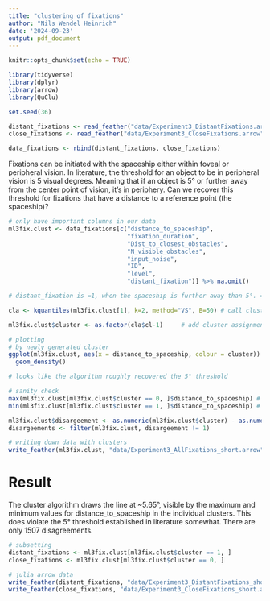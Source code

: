 ```yaml
---
title: "clustering of fixations"
author: "Nils Wendel Heinrich"
date: '2024-09-23'
output: pdf_document
---
```


```r
knitr::opts_chunk$set(echo = TRUE)
```

```r
library(tidyverse)
library(dplyr)
library(arrow)
library(QuClu)

set.seed(36)

```

```r

distant_fixations <- read_feather("data/Experiment3_DistantFixations.arrow")
close_fixations <- read_feather("data/Experiment3_CloseFixations.arrow")

data_fixations <- rbind(distant_fixations, close_fixations)

```
Fixations can be initiated with the spaceship either within foveal or peripheral vision. In literature, the threshold for an object to be in peripheral vision is 5 visual degrees. Meaning that if an object is 5° or further away from the center point of vision, it's in periphery. Can we recover this threshold for fixations that have a distance to a reference point (the spaceship)?

```r

# only have important columns in our data
ml3fix.clust <- data_fixations[c("distance_to_spaceship",
                                 "fixation_duration",
                                 "Dist_to_closest_obstacles",
                          	     "N_visible_obstacles",
                                 "input_noise",
                          	     "ID",
                          	     "level",
                                 "distant_fixation")] %>% na.omit()

# distant_fixation is =1, when the spaceship is further away than 5°. =0 otherwise.

cla <- kquantiles(ml3fix.clust[1], k=2, method="VS", B=50) # call cluster analysis

ml3fix.clust$cluster <- as.factor(cla$cl-1)		# add cluster assignment to data

# plotting
# by newly generated cluster
ggplot(ml3fix.clust, aes(x = distance_to_spaceship, colour = cluster)) +
  geom_density()

# looks like the algorithm roughly recovered the 5° threshold

# sanity check
max(ml3fix.clust[ml3fix.clust$cluster == 0, ]$distance_to_spaceship) # maximum distance of close fixations
min(ml3fix.clust[ml3fix.clust$cluster == 1, ]$distance_to_spaceship) # minimum distance of distant fixations

ml3fix.clust$disargeement <- as.numeric(ml3fix.clust$cluster) - as.numeric(ml3fix.clust$distant_fixation)
disargeements <- filter(ml3fix.clust, disargeement != 1)

# writing down data with clusters
write_feather(ml3fix.clust, "data/Experiment3_AllFixations_short.arrow")

```

# Result
The cluster algorithm draws the line at ~5.65°, visible by the maximum and minimum values for distance_to_spaceship in the individual clusters.
This does violate the 5° threshold established in literature somewhat. There are only 1507 disagreements.


```r

# subsetting
distant_fixations <- ml3fix.clust[ml3fix.clust$cluster == 1, ]
close_fixations <- ml3fix.clust[ml3fix.clust$cluster == 0, ]

# julia arrow data
write_feather(distant_fixations, "data/Experiment3_DistantFixations_short.arrow")
write_feather(close_fixations, "data/Experiment3_CloseFixations_short.arrow")

```


